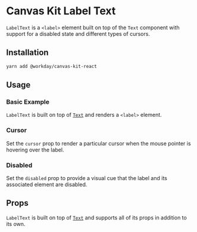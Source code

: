 


<Meta title="Components/Text/Label Text/React" />

# Canvas Kit Label Text

`LabelText` is a `<label>` element built on top of the `Text` component with support for a disabled
state and different types of cursors.

## Installation

```sh
yarn add @workday/canvas-kit-react
```

## Usage

### Basic Example

`LabelText` is built on top of [`Text`](/components/text/text/) and renders a `<label>` element.

<ExampleCodeBlock code={Basic} />

### Cursor

Set the `cursor` prop to render a particular cursor when the mouse pointer is hovering over the
label.

<ExampleCodeBlock code={Cursor} />

### Disabled

Set the `disabled` prop to provide a visual cue that the label and its associated element are
disabled.

<ExampleCodeBlock code={Disabled} />

## Props

`LabelText` is built on top of [`Text`](/components/text/text/) and supports all of its props in
addition to its own.

<ArgsTable of={LabelComponent} />
